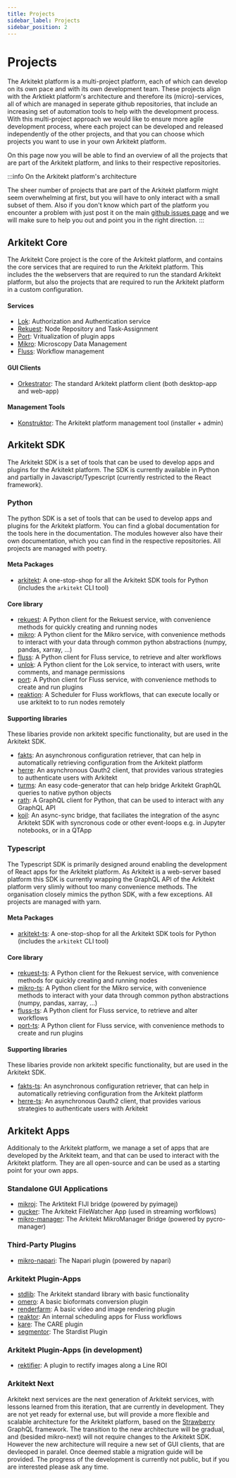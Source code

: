 ```yaml
---
title: Projects
sidebar_label: Projects
sidebar_position: 2
---
```


# Projects

The Arkitekt platform is a multi-project platform, each of which can develop on its own pace and with its own development team. These projects align with
the Arktiekt platform's architecture and therefore its (micro)-services, all of which are managed in seperate github repositories, that include an increasing
set of automation tools to help with the development process. With this multi-project approach we would like to ensure more agile development process, where each project can
be developed and released independently of the other projects, and that you can choose which projects you want to use in your own Arkitekt platform.

On this page now you will be able to find an overview of all the projects that are part of the Arkitekt platform, and links to their respective repositories.

:::info On the Arkitekt platform's architecture

The sheer number of projects that are part of the Arkitekt platform might seem overwhelming at first, but you will have to only interact with a small subset of them.
Also if you don't know which part of the platform you encounter a problem with just post it on the main [github issues page](https://github.com/arkitektio/arkitektio.github.io/issues)
and we will make sure to help you out and point you in the right direction.
:::

## Arkitekt Core

The Arkitekt Core project is the core of the Arkitekt platform, and contains the core services that are required to run the Arkitekt platform. This includes the
the webservers that are required to run the standard Arkitekt platform, but also the projects that are required to run the Arkitekt platform in a custom configuration.

####  Services

- [Lok](https://github.com/jhnnsrs/lok-server): Authorization and Authentication service
- [Rekuest](https://github.com/jhnnsrs/rekuest-server): Node Repository and Task-Assignment
- [Port](https://github.com/jhnnsrs/port-server): Vritualization of plugin apps
- [Mikro](https://github.com/jhnnsrs/mikro-server): Microscopy Data Management
- [Fluss](https://github.com/jhnnsrs/port-server): Workflow management

####  GUI Clients

- [Orkestrator](https://github.com/jhnnsrs/orkestrator): The standard Arkitekt platform client (both desktop-app and web-app)

#### Management Tools

- [Konstruktor](https://github.com/jhnnsrs/konstruktor): The Arkitekt platform management tool (installer + admin)


## Arkitekt SDK

The Arkitekt SDK is a set of tools that can be used to develop apps and plugins for the Arkitekt platform. The SDK is currently available in Python 
and partially in Javascript/Typescript (currently restricted to the React framework).

### Python

The python SDK is a set of tools that can be used to develop apps and plugins for the Arkitekt platform. You can find a global documentation for the 
tools here in the documentation. The modules however also have their own documentation, which you can find in the respective repositories. All projects
are managed with poetry.

#### Meta Packages
- [arkitekt](https://github.com/jhnnsrs/arkitekt): A one-stop-shop for all the Arkitekt SDK tools for Python (includes the `arkitekt` CLI tool)

#### Core library

- [rekuest](https://github.com/jhnnsrs/rekuest): A Python client for the Rekuest service, with convenience methods for quickly creating and running nodes
- [mikro](https://github.com/jhnnsrs/mikro): A Python client for the Mikro service, with convenience methods to interact with your data through common python abstractions (numpy, pandas, xarray, ...)
- [fluss](https://github.com/jhnnsrs/fluss): A Python client for Fluss service, to retrieve and alter workflows
- [unlok](https://github.com/jhnnsrs/unlok): A Python client for the Lok service, to interact with users, write comments, and manage permissions
- [port](https://github.com/jhnnsrs/port): A Python client for Fluss service,  with convenience methods to create and run plugins
- [reaktion](https://github.com/jhnnsrs/reaktion): A Scheduler for Fluss workflows, that can execute locally or use arkitekt to to run nodes remotely

#### Supporting libraries

These libaries provide non arkitekt specific functionality, but are used in the Arkitekt SDK.

- [fakts](https://github.com/jhnnsrs/fakts): An asynchronous configuration retriever, that can help in automatically retrieving configuration from the Arkitekt platform
- [herre](https://github.com/jhnnsrs/herre): An asynchronous Oauth2 client, that provides various strategies to authenticate users with Arkitekt
- [turms](https://github.com/jhnnsrs/turms): An easy code-generator that can help bridge Arkitekt GraphQL queries to native python objects
- [rath](https://github.com/jhnnsrs/rath): A GraphQL client for Python, that can be used to interact with any GraphQL API
- [koil](https://github.com/jhnnsrs/koil): An async-sync bridge, that faciliates the integration of the async Arkitekt SDK with syncronous code or other event-loops e.g. in Jupyter notebooks, or in a QTApp
 

### Typescript

The Typescript SDK is primarily designed around enabling the development of React apps for the Arkitekt platform. As Arkitekt is a web-server based 
platform this SDK is currently  wrapping the GraphQL API of the Arkitekt platform very slimly without too many convenience methods. The organisation
closely mimics the python SDK, with a few exceptions. All projects are managed with yarn.

#### Meta Packages
- [arkitekt-ts](https://github.com/jhnnsrs/arkitekt-ts): A one-stop-shop for all the Arkitekt SDK tools for Python (includes the `arkitekt` CLI tool)

#### Core library

- [rekuest-ts](https://github.com/jhnnsrs/rekuest-ts): A Python client for the Rekuest service, with convenience methods for quickly creating and running nodes
- [mikro-ts](https://github.com/jhnnsrs/mikro-ts): A Python client for the Mikro service, with convenience methods to interact with your data through common python abstractions (numpy, pandas, xarray, ...)
- [fluss-ts](https://github.com/jhnnsrs/fluss-ts): A Python client for Fluss service, to retrieve and alter workflows
- [port-ts](https://github.com/jhnnsrs/port-ts): A Python client for Fluss service,  with convenience methods to create and run plugins

#### Supporting libraries

These libaries provide non arkitekt specific functionality, but are used in the Arkitekt SDK.

- [fakts-ts](https://github.com/jhnnsrs/fakts-ts): An asynchronous configuration retriever, that can help in automatically retrieving configuration from the Arkitekt platform
- [herre-ts](https://github.com/jhnnsrs/herre-ts): An asynchronous Oauth2 client, that provides various strategies to authenticate users with Arkitekt



## Arkitekt Apps

Additionaly to the Arkitekt platform, we manage a set of apps that are developed by the Arkitekt team, and that can be used to interact with the Arkitekt platform.
They are all open-source and can be used as a starting point for your own apps.

### Standalone GUI Applications

- [mikroj](https://github.com/jhnnsrs/mikroj): The Arktitekt FIJI bridge (powered by pyimagej)
- [gucker](https://github.com/jhnnsrs/gucker): The Arkitekt FileWatcher App (used in streaming worfklows)
- [mikro-manager](https://github.com/jhnnsrs/mikro-manager): The Arkitekt MikroManager Bridge (powered by pycro-manager)

### Third-Party Plugins 

- [mikro-napari](https://github.com/jhnnsrs/mikro-napari): The Napari plugin (powered by napari)

### Arkitekt Plugin-Apps

- [stdlib](https://github.com/jhnnsrs/stdlib): The Arkitekt standard library with basic functionality
- [omero](https://github.com/jhnnsrs/omero): A basic bioformats conversion plugin
- [renderfarm](https://github.com/jhnnsrs/renderfarm): A basic video and image rendering plugin
- [reaktor](https://github.com/jhnnsrs/reaktor): An internal scheduling apps for Fluss workflows
- [kare](https://github.com/jhnnsrs/kare): The CARE plugin
- [segmentor](https://github.com/jhnnsrs/segmentor): The Stardist Plugin

### Arkitekt Plugin-Apps (in development)

- [rektifier](https://github.com/jhnnsrs/rektifier): A plugin to rectify images along a Line ROI



### Arkitekt Next 

Arkitekt next services are the next generation of Arkitekt services, with lessons learned from this iteration, that are currently in development. They are not yet ready for external use, but 
will provide a more flexible and scalable architecture for the Arkitekt platform, based on the [Strawberry](https://strawberry.rocks/) GraphQL framework.
The transition to the new architecture will be gradual, and (besided mikro-next) will not require changes to the Arkitekt SDK. However 
the new architecture will require a new set of GUI clients, that are devleoped in paralel. Once deemed stable a migration guide will be provided.
The progress of the development is currently not public, but if you are interested please ask any time.